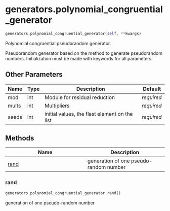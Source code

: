 # generators.polynomial_congruential_generator { #sim_2024.generators.polynomial_congruential_generator }

```python
generators.polynomial_congruential_generator(self, **kwargs)
```

Polynomial congruential pseudorandom generator.

Pseudorandom generator based on the method to generate pseudorandom numbers.
Initialization must be made with keywords for all parameters.

## Other Parameters {.doc-section .doc-section-other-parameters}

| Name   | Type   | Description                                   | Default    |
|--------|--------|-----------------------------------------------|------------|
| mod    | int    | Module for residual reduction                 | _required_ |
| mults  | int    | Multipliers                                   | _required_ |
| seeds  | int    | initial values, the flast element on the list | _required_ |

## Methods

| Name | Description |
| --- | --- |
| [rand](#sim_2024.generators.polynomial_congruential_generator.rand) | generation of one pseudo-random number |

### rand { #sim_2024.generators.polynomial_congruential_generator.rand }

```python
generators.polynomial_congruential_generator.rand()
```

generation of one pseudo-random number